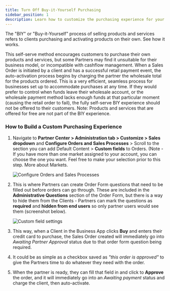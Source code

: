 ```yaml
---
title: Turn Off Buy-it-Yourself Purchasing
sidebar_position: 1
description: Learn how to customize the purchasing experience for your clients by turning off Buy-it-Yourself purchasing.
---
```


The "BIY" or "Buy-it-Yourself" process of selling products and services refers to clients purchasing and activating products on their own. See how it works.

This self-serve method encourages customers to purchase their own products and services, but some Partners may find it unsuitable for their business model, or incompatible with cashflow management. When a Sales Order is initiated by a client and has a successful retail payment event, the auto-activation process begins by charging the partner the wholesale total for the products ordered. This is a very efficient, seamless process for businesses set up to accommodate purchases at any time. If they would prefer to control when funds leave their wholesale account, or the wholesale payment method lacks enough funds at that particular moment (causing the retail order to fail), the fully self-serve BIY experience should not be offered to their customers. Note: Products and services that are offered for free are not part of the BIY experience.

### **How to Build a Custom Purchasing Experience**

1. Navigate to **Partner Center > Administration tab > Customize > Sales dropdown** and **Configure Orders and Sales Processes** > Scroll to the section you can add Default Content > **Custom fields** to Orders. (Note - If you have more than one market assigned to your account, you can choose the one you want. Feel free to make your selection prior to this step. More about Markets.

   ![Configure Orders and Sales Processes](./img/administration/customize/24635164187927.png)

2. This is where Partners can create Order Form questions that need to be filled out before orders can go through. These are included in the **Administrative Questions** section of the Order Form, but there is a way to hide them from the Clients - Partners can mark the questions as **required** and **hidden from end users** so only partner users would see them (screenshot below).

   ![Custom field settings](./img/administration/customize/24635164189207.png)

3. This way, when a Client in the Business App clicks **Buy** and enters their credit card to purchase, the Sales Order created will immediately go into *Awaiting Partner Approval* status due to that order form question being required.

4. It could be as simple as a checkbox saved as *"this order is approved"* to give the Partners time to do whatever they need with the order.

5. When the partner is ready, they can fill that field in and click to **Approve** the order, and it will immediately go into an *Awaiting payment* status and charge the client, then auto-activate.